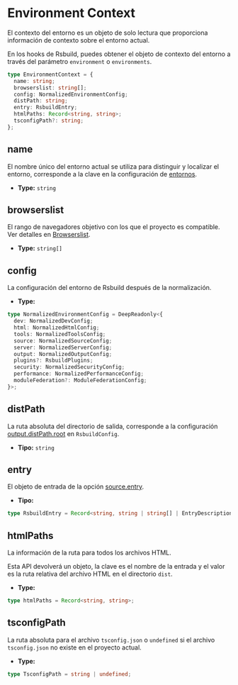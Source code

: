 # Environment Context

El contexto del entorno es un objeto de solo lectura que proporciona información de contexto sobre el entorno actual.

En los hooks de Rsbuild, puedes obtener el objeto de contexto del entorno a través del parámetro `environment` o `environments`.

```ts
type EnvironmentContext = {
  name: string;
  browserslist: string[];
  config: NormalizedEnvironmentConfig;
  distPath: string;
  entry: RsbuildEntry;
  htmlPaths: Record<string, string>;
  tsconfigPath?: string;
};
```

## name

El nombre único del entorno actual se utiliza para distinguir y localizar el entorno, corresponde a la clave en la configuración de [entornos](/config/environments).

- **Type:** `string`

## browserslist

El rango de navegadores objetivo con los que el proyecto es compatible. Ver detalles en [Browserslist](/guide/advanced/browserslist).

- **Type:** `string[]`

## config

La configuración del entorno de Rsbuild después de la normalización.

- **Type:**

```ts
type NormalizedEnvironmentConfig = DeepReadonly<{
  dev: NormalizedDevConfig;
  html: NormalizedHtmlConfig;
  tools: NormalizedToolsConfig;
  source: NormalizedSourceConfig;
  server: NormalizedServerConfig;
  output: NormalizedOutputConfig;
  plugins?: RsbuildPlugins;
  security: NormalizedSecurityConfig;
  performance: NormalizedPerformanceConfig;
  moduleFederation?: ModuleFederationConfig;
}>;
```

## distPath

La ruta absoluta del directorio de salida, corresponde a la configuración [output.distPath.root](/config/output/dist-path) en `RsbuildConfig`.

- **Tipo:** `string`

## entry

El objeto de entrada de la opción [source.entry](/config/source/entry).

- **Tipo:**

```ts
type RsbuildEntry = Record<string, string | string[] | EntryDescription>;
```

## htmlPaths

La información de la ruta para todos los archivos HTML.

Esta API devolverá un objeto, la clave es el nombre de la entrada y el valor es la ruta relativa del archivo HTML en el directorio `dist`.

- **Type:**

```ts
type htmlPaths = Record<string, string>;
```

## tsconfigPath

La ruta absoluta para el archivo `tsconfig.json` o `undefined` si el archivo `tsconfig.json` no existe en el proyecto actual.

- **Type:**

```ts
type TsconfigPath = string | undefined;
```

